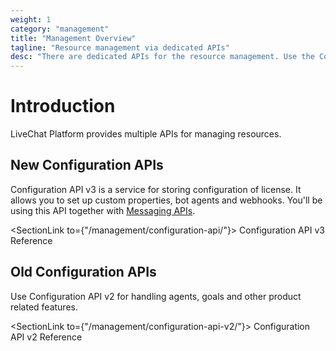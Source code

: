 ```yaml
---
weight: 1
category: "management"
title: "Management Overview"
tagline: "Resource management via dedicated APIs"
desc: "There are dedicated APIs for the resource management. Use the Configuration API to set up bot agents, webhooks, and properties."
---
```


# Introduction

LiveChat Platform provides multiple APIs for managing resources.

## New Configuration APIs

Configuration API v3 is a service for storing configuration of license. It allows you to set up custom properties, bot agents and webhooks. You'll be using this API together with [Messaging APIs](../messaging/).

<SectionLink to={"/management/configuration-api/"}>
  Configuration API v3 Reference
</SectionLink>

## Old Configuration APIs

Use Configuration API v2 for handling agents, goals and other product related features.

<SectionLink to={"/management/configuration-api-v2/"}>
  Configuration API v2 Reference
</SectionLink>
